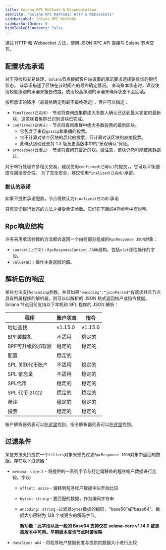 ```yaml
---
title: Solana RPC Methods & Documentation
seoTitle: "Solana RPC Methods: HTTP & Websockets"
sidebarLabel: Solana RPC Methods
sidebarSortOrder: 0
hideTableOfContents: false
---
```


通过 HTTP 和 Websocket 方法，使用 JSON RPC API 直接与 Solana 节点交互。

## 配置状态承诺

对于预检和交易处理，`Solana`节点根据客户端设置的承诺要求选择要查询的银行状态。
该承诺描述了区块在该时间点的最终确定情况。
查询账本状态时，建议使用较低级别的承诺来报告进度，使用较高级别的承诺来确保状态不会回滚。

按照承诺的降序（最最终确定到最不最终确定），客户可以指定：

- `finalized(已完成)` - 节点将查询由集群绝大多数人确认已达到最大锁定的最新块，这意味着集群已识别该块已完成。
- `confirmed(已确认)` - 节点将查询集群中绝大多数投票的最新区块。
  - 它包含了来自`gossip`和重播的投票。
  - 它不计算对某个区块的后代的投票，只计算对该区块的直接投票。
  - 此确认级别还支持 1.3 版及更高版本中的“乐观确认”保证。
- `processed(处理过)` - 节点将查询其最近的块。请注意，该块仍然可能被集群跳过。

对于串行处理许多相关交易，建议使用`confirmed(已确认)`的提交，，它可以平衡速度与回滚安全性。
为了完全安全，建议使用`finalized(已完成)`承诺。

### 默认的承诺

如果不提供承诺配置，节点将默认为`finalized(已完成)`承诺

只有查询银行状态的方法才接受承诺参数。它们在下面的API参考中有说明。

## Rpc响应结构

许多采用承诺参数的方法都会返回一个由两部分组成的`RpcResponse JSON`对象：
- `context(上下文)` : `RpcResponseContext JSON`结构，包括`slot`评估操作的字段。
- `value(值)` : 操作本身返回的值。

## 解析后的响应

某些方法支持`encoding`参数，并且如果`"encoding":"jsonParsed"`有请求并且节点具有所属程序的解析器，则可以以解析的 JSON 格式返回帐户或指令数据。
Solana 节点目前支持以下本机和 SPL 程序的 JSON 解析：

| 程序                     | 账户状态    | 指令       |
| ----------------------  | -----------| -----------|
| 地址查找                 | v1.15.0    | v1.15.0    |
| BPF装载机                | 不适用      | 稳定的        |
| BPF可升级的加载器         | 稳定的        | 稳定的        |
| 配置                    | 稳定的        |            |
| SPL 关联代币账户         | 不适用       | 稳定的       |
| SPL 备忘录              | 不适用       | 稳定的       |
| SPL代币                | 稳定的        | 稳定的       |
| SPL 代币 2022           | 稳定的        | 稳定的       |
| 赌注                    | 稳定的        | 稳定的       |
| 投票                    | 稳定的        | 稳定的       |

帐户解析器列表可以[在这里](https://github.com/solana-labs/solana/blob/master/account-decoder/src/parse_account_data.rs)找到，指令解析器列表可以[在这里](https://github.com/solana-labs/solana/blob/master/transaction-status/src/parse_instruction.rs)找到。

## 过滤条件

某些方法支持提供一个`filters`对象来预先过滤`RpcResponse JSON`对象中返回的数据。存在以下过滤器：

- `memcmp: object` - 将提供的一系列字节与特定偏移处的程序帐户数据进行比较。字段:
  - `offset: usize` - 偏移到程序帐户数据中以开始比较
  - `bytes: string` - 要匹配的数据，作为编码字符串
  - `encoding: string` -过滤器`bytes`数据的编码，“base58”或“base64”。数据大小限制为 128 个或更少的解码字节。

    **新功能：此字段以及一般的 Base64 支持仅在 solana-core v1.14.0 或更高版本中可用。早期版本查询节点时请省略**
- `dataSize: u64` - 将程序帐户数据长度与提供的数据大小进行比较
